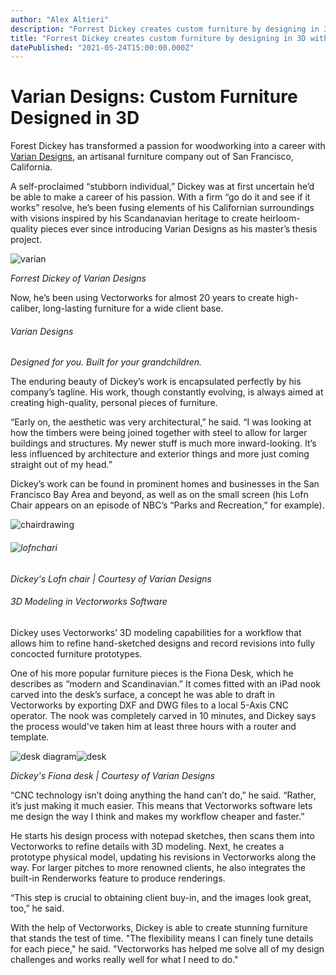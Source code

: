 ```yaml
---
author: "Alex Altieri"
description: "Forrest Dickey creates custom furniture by designing in 3D with Vectorworks software. "
title: "Forrest Dickey creates custom furniture by designing in 3D with Vectorworks software. " 
datePublished: "2021-05-24T15:00:00.000Z"
---
```

# Varian Designs: Custom Furniture Designed in 3D

Forest Dickey has transformed a passion for woodworking into a career with [Varian Designs](https://variandesigns.com/), an artisanal furniture company out of San Francisco, California.

A self-proclaimed “stubborn individual,” Dickey was at first uncertain he’d be able to make a career of his passion. With a firm “go do it and see if it works” resolve, he’s been fusing elements of his Californian surroundings with visions inspired by his Scandanavian heritage to create heirloom-quality pieces ever since introducing Varian Designs as his master’s thesis project.

![varian](https://blog.vectorworks.net/hs-fs/hubfs/Blog%20Images/210519_Varian%20Designs/varian.png?width=376&name=varian.png)

_Forrest Dickey of Varian Designs_

Now, he’s been using Vectorworks for almost 20 years to create high-caliber, long-lasting furniture for a wide client base.

###### Varian Designs

_Designed for you. Built for your grandchildren._

The enduring beauty of Dickey’s work is encapsulated perfectly by his company’s tagline. His work, though constantly evolving, is always aimed at creating high-quality, personal pieces of furniture.

“Early on, the aesthetic was very architectural,” he said. “I was looking at how the timbers were being joined together with steel to allow for larger buildings and structures. My newer stuff is much more inward-looking. It’s less influenced by architecture and exterior things and more just coming straight out of my head.” 

Dickey’s work can be found in prominent homes and businesses in the San Francisco Bay Area and beyond, as well as on the small screen (his Lofn Chair appears on an episode of NBC’s “Parks and Recreation,” for example).

![chairdrawing](https://blog.vectorworks.net/hs-fs/hubfs/Blog%20Images/210519_Varian%20Designs/chairdrawing.png?width=207&name=chairdrawing.png) 

###### ![lofnchari](https://blog.vectorworks.net/hs-fs/hubfs/Blog%20Images/210519_Varian%20Designs/lofnchari.png?width=468&name=lofnchari.png)

_Dickey's Lofn chair | Courtesy of Varian Designs_

###### 3D Modeling in Vectorworks Software

Dickey uses Vectorworks’ 3D modeling capabilities for a workflow that allows him to refine hand-sketched designs and record revisions into fully concocted furniture prototypes.

One of his more popular furniture pieces is the Fiona Desk, which he describes as “modern and Scandinavian.” It comes fitted with an iPad nook carved into the desk’s surface, a concept he was able to draft in Vectorworks by exporting DXF and DWG files to a local 5-Axis CNC operator. The nook was completely carved in 10 minutes, and Dickey says the process would've taken him at least three hours with a router and template.

![desk diagram](https://blog.vectorworks.net/hs-fs/hubfs/Blog%20Images/210519_Varian%20Designs/desk%20diagram.png?width=468&name=desk%20diagram.png)![desk](https://blog.vectorworks.net/hs-fs/hubfs/Blog%20Images/210519_Varian%20Designs/desk.png?width=468&name=desk.png)

_Dickey's Fiona desk | Courtesy of Varian Designs_

“CNC technology isn’t doing anything the hand can’t do,” he said. “Rather, it’s just making it much easier. This means that Vectorworks software lets me design the way I think and makes my workflow cheaper and faster.”

He starts his design process with notepad sketches, then scans them into Vectorworks to refine details with 3D modeling. Next, he creates a prototype physical model, updating his revisions in Vectorworks along the way. For larger pitches to more renowned clients, he also integrates the built-in Renderworks feature to produce renderings.

“This step is crucial to obtaining client buy-in, and the images look great, too,” he said.

With the help of Vectorworks, Dickey is able to create stunning furniture that stands the test of time. "The flexibility means I can finely tune details for each piece," he said. "Vectorworks has helped me solve all of my design challenges and works really well for what I need to do."

 